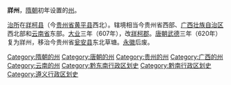 '''牂州'''，[[隋朝|隋朝]]初年设置的[[州|州]]。

[[治所|治所]]在[[牂柯縣_(充州)|牂柯县]]（今[[贵州省|贵州省]][[黄平县|黄平县]]西北）。辖境相当今贵州省西部、[[广西壮族自治区|广西壮族自治区]]西北部和[[云南省|云南省]]东部。[[大业_(年号)|大业]]三年（607年），改[[牂柯郡|牂柯郡]]。[[唐朝|唐朝]][[武德|武德]]三年（620年）复为牂州，移治今贵州省[[瓮安县|瓮安县]]东北草塘。[[永徽|永徽]]后废。

{{隋朝行政區劃|nocat}}
{{隋朝行政区划小作品}}
[[Category:隋朝的州|Category:隋朝的州]]
[[Category:唐朝的州|Category:唐朝的州]]
[[Category:贵州的州|Category:贵州的州]]
[[Category:广西的州|Category:广西的州]]
[[Category:云南的州|Category:云南的州]]
[[Category:黔东南行政区划史|Category:黔东南行政区划史]]
[[Category:黔南行政区划史|Category:黔南行政区划史]]
[[Category:遵义行政区划史|Category:遵义行政区划史]]